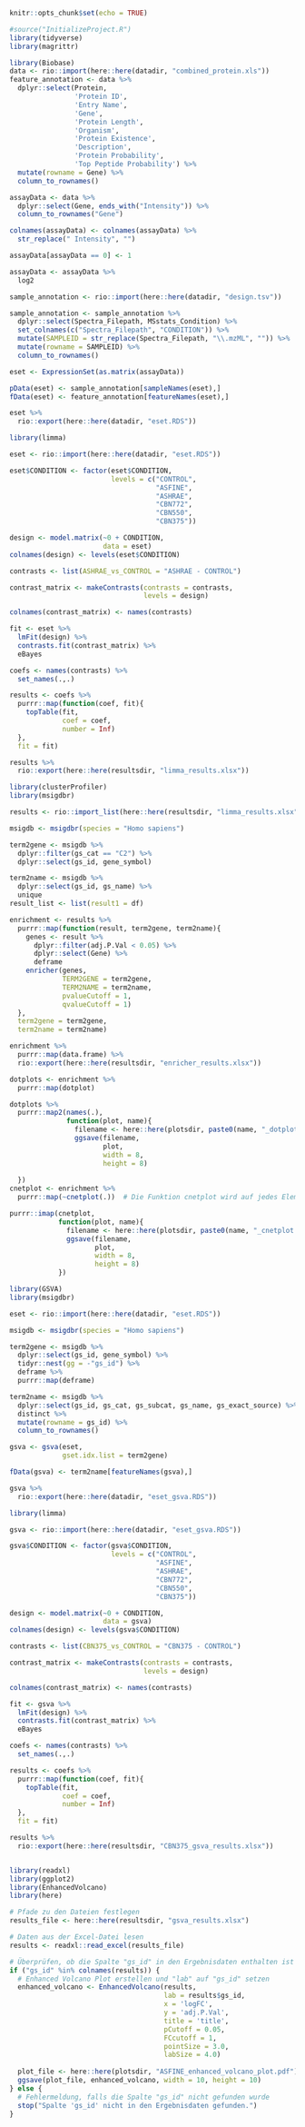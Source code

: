 
```{r setup, include=FALSE}
knitr::opts_chunk$set(echo = TRUE)
```

```{r initialize_project}
#source("InitializeProject.R")
library(tidyverse)
library(magrittr)
```

```{r load_data}
library(Biobase)
data <- rio::import(here::here(datadir, "combined_protein.xls"))
feature_annotation <- data %>%
  dplyr::select(Protein,
                'Protein ID',
                'Entry Name',
                'Gene',
                'Protein Length',
                'Organism',
                'Protein Existence',
                'Description',
                'Protein Probability',
                'Top Peptide Probability') %>%
  mutate(rowname = Gene) %>%
  column_to_rownames()

assayData <- data %>%
  dplyr::select(Gene, ends_with("Intensity")) %>%
  column_to_rownames("Gene")

colnames(assayData) <- colnames(assayData) %>%
  str_replace(" Intensity", "")

assayData[assayData == 0] <- 1

assayData <- assayData %>% 
  log2

sample_annotation <- rio::import(here::here(datadir, "design.tsv"))

sample_annotation <- sample_annotation %>%
  dplyr::select(Spectra_Filepath, MSstats_Condition) %>%
  set_colnames(c("Spectra_Filepath", "CONDITION")) %>%
  mutate(SAMPLEID = str_replace(Spectra_Filepath, "\\.mzML", "")) %>%
  mutate(rowname = SAMPLEID) %>%
  column_to_rownames()

eset <- ExpressionSet(as.matrix(assayData))

pData(eset) <- sample_annotation[sampleNames(eset),]
fData(eset) <- feature_annotation[featureNames(eset),]

eset %>%
  rio::export(here::here(datadir, "eset.RDS"))
```

```{r limma}
library(limma)

eset <- rio::import(here::here(datadir, "eset.RDS"))

eset$CONDITION <- factor(eset$CONDITION,
                         levels = c("CONTROL", 
                                    "ASFINE", 
                                    "ASHRAE", 
                                    "CBN772", 
                                    "CBN550", 
                                    "CBN375"))

design <- model.matrix(~0 + CONDITION,
                       data = eset)
colnames(design) <- levels(eset$CONDITION)

contrasts <- list(ASHRAE_vs_CONTROL = "ASHRAE - CONTROL")

contrast_matrix <- makeContrasts(contrasts = contrasts,
                                 levels = design)

colnames(contrast_matrix) <- names(contrasts)

fit <- eset %>%
  lmFit(design) %>%
  contrasts.fit(contrast_matrix) %>%
  eBayes

coefs <- names(contrasts) %>%
  set_names(.,.)

results <- coefs %>%
  purrr::map(function(coef, fit){
    topTable(fit, 
             coef = coef, 
             number = Inf)
  },
  fit = fit)

results %>%
  rio::export(here::here(resultsdir, "limma_results.xlsx"))
```

```{r clusterProfiler}
library(clusterProfiler)
library(msigdbr)

results <- rio::import_list(here::here(resultsdir, "limma_results.xlsx"))

msigdb <- msigdbr(species = "Homo sapiens")

term2gene <- msigdb %>%
  dplyr::filter(gs_cat == "C2") %>%
  dplyr::select(gs_id, gene_symbol)

term2name <- msigdb %>%
  dplyr::select(gs_id, gs_name) %>%
  unique
result_list <- list(result1 = df)

enrichment <- results %>%
  purrr::map(function(result, term2gene, term2name){
    genes <- result %>%
      dplyr::filter(adj.P.Val < 0.05) %>%
      dplyr::select(Gene) %>%
      deframe
    enricher(genes, 
             TERM2GENE = term2gene,
             TERM2NAME = term2name,
             pvalueCutoff = 1,
             qvalueCutoff = 1)
  },
  term2gene = term2gene,
  term2name = term2name)

enrichment %>%
  purrr::map(data.frame) %>%
  rio::export(here::here(resultsdir, "enricher_results.xlsx"))

dotplots <- enrichment %>%
  purrr::map(dotplot)

dotplots %>%
  purrr::map2(names(.),
              function(plot, name){
                filename <- here::here(plotsdir, paste0(name, "_dotplot.pdf"))
                ggsave(filename,
                       plot,
                       width = 8,
                       height = 8)
                
  })
cnetplot <- enrichment %>%
  purrr::map(~cnetplot(.))  # Die Funktion cnetplot wird auf jedes Element in der enrichment-Liste angewendet

purrr::imap(cnetplot,
            function(plot, name){
              filename <- here::here(plotsdir, paste0(name, "_cnetplot.pdf"))
              ggsave(filename,
                     plot,
                     width = 8,
                     height = 8)
            })


```

```{r gsva}
library(GSVA)
library(msigdbr)

eset <- rio::import(here::here(datadir, "eset.RDS"))

msigdb <- msigdbr(species = "Homo sapiens")

term2gene <- msigdb %>%
  dplyr::select(gs_id, gene_symbol) %>%
  tidyr::nest(gg = -"gs_id") %>%
  deframe %>%
  purrr::map(deframe)

term2name <- msigdb %>%
  dplyr::select(gs_id, gs_cat, gs_subcat, gs_name, gs_exact_source) %>%
  distinct %>%
  mutate(rowname = gs_id) %>%
  column_to_rownames()

gsva <- gsva(eset,
             gset.idx.list = term2gene)

fData(gsva) <- term2name[featureNames(gsva),]

gsva %>%
  rio::export(here::here(datadir, "eset_gsva.RDS"))
```

```{r limma_gsva}
library(limma)

gsva <- rio::import(here::here(datadir, "eset_gsva.RDS"))

gsva$CONDITION <- factor(gsva$CONDITION,
                         levels = c("CONTROL", 
                                    "ASFINE", 
                                    "ASHRAE", 
                                    "CBN772", 
                                    "CBN550", 
                                    "CBN375"))

design <- model.matrix(~0 + CONDITION,
                       data = gsva)
colnames(design) <- levels(gsva$CONDITION)

contrasts <- list(CBN375_vs_CONTROL = "CBN375 - CONTROL")

contrast_matrix <- makeContrasts(contrasts = contrasts,
                                 levels = design)

colnames(contrast_matrix) <- names(contrasts)

fit <- gsva %>%
  lmFit(design) %>%
  contrasts.fit(contrast_matrix) %>%
  eBayes

coefs <- names(contrasts) %>%
  set_names(.,.)

results <- coefs %>%
  purrr::map(function(coef, fit){
    topTable(fit, 
             coef = coef, 
             number = Inf)
  },
  fit = fit)

results %>%
  rio::export(here::here(resultsdir, "CBN375_gsva_results.xlsx"))
```

```{r}


```

```{r}
library(readxl)
library(ggplot2)
library(EnhancedVolcano)
library(here)

# Pfade zu den Dateien festlegen
results_file <- here::here(resultsdir, "gsva_results.xlsx")

# Daten aus der Excel-Datei lesen
results <- readxl::read_excel(results_file)

# Überprüfen, ob die Spalte "gs_id" in den Ergebnisdaten enthalten ist
if ("gs_id" %in% colnames(results)) {
  # Enhanced Volcano Plot erstellen und "lab" auf "gs_id" setzen
  enhanced_volcano <- EnhancedVolcano(results,
                                      lab = results$gs_id,
                                      x = 'logFC',
                                      y = 'adj.P.Val',
                                      title = 'title',
                                      pCutoff = 0.05,
                                      FCcutoff = 1,
                                      pointSize = 3.0,
                                      labSize = 4.0)
  
  plot_file <- here::here(plotsdir, "ASFINE_enhanced_volcano_plot.pdf")
  ggsave(plot_file, enhanced_volcano, width = 10, height = 10)
} else {
  # Fehlermeldung, falls die Spalte "gs_id" nicht gefunden wurde
  stop("Spalte 'gs_id' nicht in den Ergebnisdaten gefunden.")
}

```

```{r}

```

```{r}

```

```{r}

```

